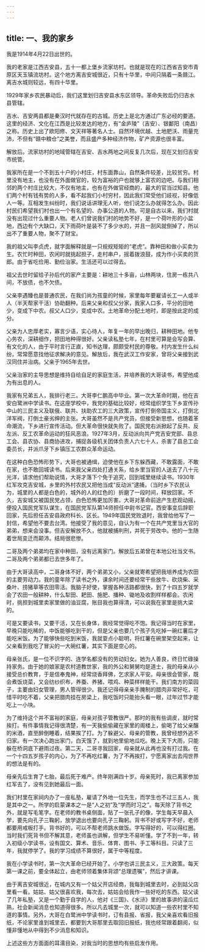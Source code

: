 ```yaml
---
---
---
```

title: 一、我的家乡
---




我是1914年4月22日出世的。

我的老家是江西吉安县，五十一都上堡乡流家坊村。也就是现在的江西省吉安市青原区天玉镇流坊村。这个地方离吉安城很近，只有十华里，中间只隔着一条赣江。离吉水城则较远，有四十华里。

1929年家乡农民暴动后，我们这里划归吉安县水东区领导。革命失败后仍归吉水县管辖。

吉水、吉安两县都是秦汉时代就存在的古城。历史上是北方通过广东必经的要道。这里的经济、文化在江西是比较发达的地方，有“金庐陵”（吉安）、银鄱阳（南昌）之称。历史上出了欧阳修、文天祥等著名人士。自然环境优越、土地肥沃、雨量充沛，不但有“赣中粮仓”之美誉，而且盛产多种经济作物，矿产资源也很丰富。

解放后。流家坊村的地域管辖在吉安、吉水两地之间反复几次后，现在又划归吉安市统管。

我家所在是一个不到五十户的小村庄，村东面靠山，自然条件较差，比较贫穷。村里没有地主，也没有在外面做官的，较为富裕的户也就够上富农的边吧。与我们相邻的两个村庄比较大，不仅有地主，也有在外做官经商的，最大的官当过知县。他们两个村有钱有势的人多，看不起我们小村穷村，因此我们常受他们歧视，好像低人一等。互相发生纠纷时，我们说话讲理无人听，他们说怎么办就得怎么办。因此村民们希望我们村也出一个有名望的、办事公道的人物。可是自古以来，我们村就没有出现过什么重要人物。老人们曾说我们村的地势不好，是一个荷叶形的小盆地，西边有个大缺口，天下雨荷叶是装不了多少水的，并且一刮风就倒掉了，所以出不了重要人物，聚不了财宝。

我的祖父叫李贞虎，就字面解释就是一只规规矩矩的“老虎”。靠种田和做小买卖为生。农忙时种田，农闲时就挑起担子，走村串户，摇着拨浪鼓，成为作小买卖的货郎。由于省吃俭用、勤俭治家。生活还可以过得去。

祖父去世时留给子孙后代的家产主要是：耕地三十多亩，山林两块，住房一栋共八间，不放债，也不欠债。

父亲李遇臻也是普通农民，在我们尚为孩童的时候，家里每年要雇请长工一人或半人（半天帮家干活）协助翻种。后来父亲和叔父分家，我家人口多，平分的田地少，变成下中农。叔父人口少，变成中农。土地革命分配土地时，即是按此定的成分。

父亲为人忠厚老实，寡言少语，实心待人，年复一年的早出晚归，耕种田地。他专心务农，深耕细作，把田地种得很好。父亲读私塾七年，在村里可算是会写会算、有文化的人，由于平时言行正直，知书达理，颇颇受村民的尊敬。村内发生什么纠纷，常常愿意找他征求解决的意见。解放后，我在武汉工作安家，曾将父亲接到武汉同住并治病。父亲于1965年去世。

父亲治家的主导思想是维持自给自足的家庭生活，并培养我的大哥读书，希望他成为有出息的人。

我家有兄弟五人，我排行老三。大哥李仁鹏高中毕业。第一次大革命时期，他在吉安白鹭洲中学读书。在这座学校中，我党的基础比较好，经常组织学生下乡宣传孙中山的三民主义及联俄、联共、扶助农工的三大政策，宣传打倒帝国主义，打倒北洋军阀，打倒土豪劣绅的主张。大哥虽然不是共产党员，但接受新思想，也随着革命潮流，下乡进行宣传活动。但大革命很快就失败了。国民党右派掀起了反共、反左派、反工农革命运动的狂风恶浪。1927年3月，反动派向共产党吉安党部、县总工会、县农协、县商协进攻，捕捉各级机关团体负责人六七十人，杀害了县总工会委员长，并派爪牙下乡镇压工农群众革命运动。

在这种白色恐怖形势下，大哥也被通缉，迫使他在乡下东躲西藏，不敢露面，不敢在家，也不敢回城读书。后来我父亲四处打通关系，给乡里当官的人送去了八十元光洋，请求他们帮助说情，大哥才落下个免于追究，回到城里继续读书。1930年红军攻克吉安城，乡里的外村农民又把他当成“反动派”逮捕，（当时乡下农民认为，城里的人都是白色的，城外的人的红色的）折磨了一段时间，释放回家。不久，吉安城又被国民党占领，白色恐怖更加厉害。大哥对革命前途产生悲观动摇，便投入国民党军队谋生，在国民党军队第14师担任中尉书记官。西安事变后辞职回家，先后担任吉安县政府科长、区长。1949年国民党败退时，我曾给他写了一封信，希望他不要去台湾。他接受了我的意见，自认为有一个在共产党里当大官的弟弟，想来会没事。但吉安解放不久，他就被捕判刑，并死于劳改中。他的一生随着世局变迁而颠沛。结局很悲惨。

二哥及两个弟弟均在家中种田，没有远离家门。解放后五弟曾在本地公社当文书。二哥及两个弟弟都已去世多年了。

由于大哥读高中，二哥身体不好，两个弟弟又小，父亲就寄希望把我培养成为农田的主要劳动力。我的童年除了读书之外，课余时间还要经常干些放牛、砍烧柴、采桑叶、捞猪草等农田零活。我脑子好使，掌握各种活路都很快，到了十四五岁就学会了农田一般耕种，什么犁田、耙田、施肥、播种、锄地及收割样样都会。农闲时，挑担到城里卖家里做的油豆腐，账目我也算得清，可以说我在家里是挑大梁的。

可是又要读书，又要干活，又在长身体，我经常觉得吃不饱。我记得当时在家里，早晚只能吃稀的，中饭能够吃到干的，但是父亲也要几个孩子先吃掉一碗红薯后才能吃米饭。为了能够快些吃到米饭，我就耍点小聪明，将红薯在碗里架空起来，让父亲看到我吃了冒尖的一大碗红薯，其实下面是空心的。

母亲张氏，是一位不识字的、连学名都没有的劳动妇女。她为人善良，终日忙碌操持家务。由于她的娘家是农村道教世家，我的外公和舅舅均是道士，我的母亲从小接受总价教育，于是信奉鬼神，经常烧香拜佛，乞求家人平安。母亲很会管家，既会煮饭烧菜，又会纺纱织布，养蚕、养猪、喂鸡、种菜样样能干。我们南方的菜园子，主要由妇女管理，男人管得很少。我还记得母亲亲手腌制的腊肉非常好吃，可惜平时吃不着，父亲把腊肉挂在房梁上，我吃饭时只能抬头看一眼，过年过节才能吃上一小块。

为了维持这个并不富裕的家庭，母亲对孩子管教很严。那时的我有些调皮，就时常挨打。有件事情我记得很清楚，有一天我偷偷藏在家里的阁楼上，偷喝了给父亲醸的米酒，直至醉倒睡着，结果挨了打。为了躲避父、母亲的管教，我曾经想外逃不归家。有一次决心跑出家门，白天饿了，就到地里偷地瓜吃。晚上天下大雨，只能躲在桥洞底下避雨过夜。第二天，二哥寻我回家，母亲就从此再也没有打过我。在一个十四五岁孩子的内心，为了不再吃红薯，为了不再挨打，宁愿离家出去闯世界的想法是有的。

母亲先后生育了七胎，最后死于难产。终年刚满四十岁。母亲死时，我已离家参加红军去了，没有见到她最后一面。

我们村里在家祠内办了一座私塾，雇请了外地一位先生，而学生也不过三五人，我是其中之一。所学的启蒙课本之一是“人之初”及“学而时习之”。每天除了背书之外，就是写毛笔字。在老师的教书桌侧面，贴了一张孔子的像，学生每天早晨入学，要先向孔子三鞠躬，放学退出也要向孔子三鞠躬。背书不好或写字不好，老师都要用戒板打手。背书好的，可以不帮老师跳水做饭。字写得好的，可以得红圈。当时我们死背书但不解其意，老师虽也讲解，但学生不易听懂。学了不到一年，转入初级小学读书，设有国文、算术、音乐、体育、图书、手工等科目。只读了三年，我就停学了。我的学习成绩不算很好，属于中等程度。

我在小学读书时，第一次大革命已经开始了。小学也讲三民主义，三大政策。每天第一课之前，要全体起立，由老师领着集体背颂“总理遗嘱”，然后才讲课。

由于离吉安城很近，在城内又有一个姑父开店经商，我每到城里去时，必到姑父店里看一看。姑姑、姑父很喜欢我，每次去，姑姑会给我作一些好吃的东西。姑父读了几年私塾，又是一个勤于自学的人，他对《三国》、《水浒》里的故事讲的滚瓜烂熟，社会新闻消息也知道得很多。所以凡去城里一次，就可以知道一些农村里不知道的事情。另外，大哥在白鹭洲中学读书时，订有县报、省报，我父亲喜欢看旧报纸，不论家里谁到城里去，都要到大哥那里去取回旧报纸，我也经常跟着翻阅，似懂非懂地从中得到不少消息和知识。

上述这些方方面面的耳濡目染，对我当时的思想均有些启发作用。